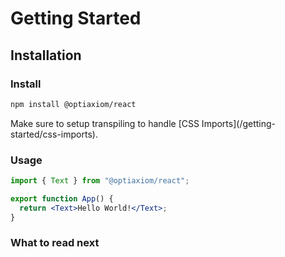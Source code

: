
# Getting Started

## Installation

### Install

```sh npm2yarn
npm install @optiaxiom/react
```

<Callout type="info">
  Make sure to setup transpiling to handle [CSS
  Imports](/getting-started/css-imports).
</Callout>

### Usage

```jsx
import { Text } from "@optiaxiom/react";

export function App() {
  return <Text>Hello World!</Text>;
}
```

### What to read next

<Cards mt="md" />

